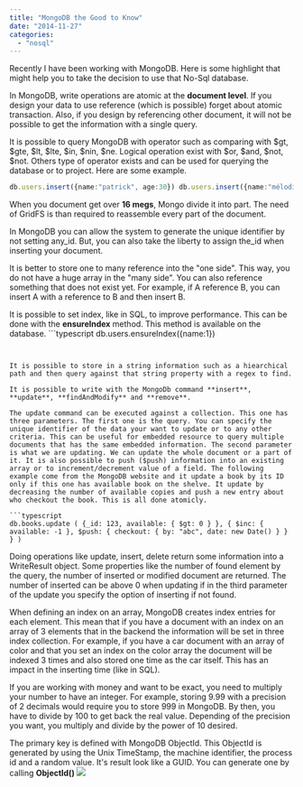 ```yaml
---
title: "MongoDB the Good to Know"
date: "2014-11-27"
categories: 
  - "nosql"
---
```


Recently I have been working with MongoDB. Here is some highlight that might help you to take the decision to use that No-Sql database.

In MongoDB, write operations are atomic at the **document level**. If you design your data to use reference (which is possible) forget about atomic transaction. Also, if you design by referencing other document, it will not be possible to get the information with a single query.

It is possible to query MongoDB with operator such as comparing with $gt, $gte, $lt, $lte, $in, $nin, $ne. Logical operation exist with $or, $and, $not, $not. Others type of operator exists and can be used for querying the database or to project. Here are some example.

```typescript
db.users.insert({name:"patrick", age:30}) db.users.insert({name:"mélodie", age:26}) db.users.insert({name:"vincent", age:30}) db.users.insert({name:"julie", age:28}) db.users.find({age:{$lt:30}}) // Return 2 elements 
``` 


When you document get over **16 megs**, Mongo divide it into part. The need of GridFS is than required to reassemble every part of the document.

In MongoDB you can allow the system to generate the unique identifier by not setting any_id. But, you can also take the liberty to assign the_id when inserting your document.

It is better to store one to many reference into the "one side". This way, you do not have a huge array in the "many side". You can also reference something that does not exist yet. For example, if A reference B, you can insert A with a reference to B and then insert B.

It is possible to set index, like in SQL, to improve performance. This can be done with the **ensureIndex** method. This method is available on the database. ```typescript
db.users.ensureIndex({name:1}) 
``` 


It is possible to store in a string information such as a hiearchical path and then query against that string property with a regex to find.

It is possible to write with the MongoDb command **insert**, **update**, **findAndModify** and **remove**.

The update command can be executed against a collection. This one has three parameters. The first one is the query. You can specify the unique identifier of the data your want to update or to any other criteria. This can be useful for embedded resource to query multiple documents that has the same embedded information. The second parameter is what we are updating. We can update the whole document or a part of it. It is also possible to push ($push) information into an existing array or to increment/decrement value of a field. The following example come from the MongoDB website and it update a book by its ID only if this one has available book on the shelve. It update by decreasing the number of available copies and push a new entry about who checkout the book. This is all done atomicly.

```typescript
db.books.update ( {_id: 123, available: { $gt: 0 } }, { $inc: { available: -1 }, $push: { checkout: { by: "abc", date: new Date() } } } ) 
``` 


Doing operations like update, insert, delete return some information into a WriteResult object. Some properties like the number of found element by the query, the number of inserted or modified document are returned. The number of inserted can be above 0 when updating if in the third parameter of the update you specify the option of inserting if not found.

When defining an index on an array, MongoDB creates index entries for each element. This mean that if you have a document with an index on an array of 3 elements that in the backend the information will be set in three index collection. For example, if you have a car document with an array of color and that you set an index on the color array the document will be indexed 3 times and also stored one time as the car itself. This has an impact in the inserting time (like in SQL).

If you are working with money and want to be exact, you need to multiply your number to have an integer. For example, storing 9.99 with a precision of 2 decimals would require you to store 999 in MongoDB. By then, you have to divide by 100 to get back the real value. Depending of the precision you want, you multiply and divide by the power of 10 desired.

The primary key is defined with MongoDB ObjectId. This ObjectId is generated by using the Unix TimeStamp, the machine identifier, the process id and a random value. It's result look like a GUID. You can generate one by calling **ObjectId()** ![](images/ObjectId.png)

